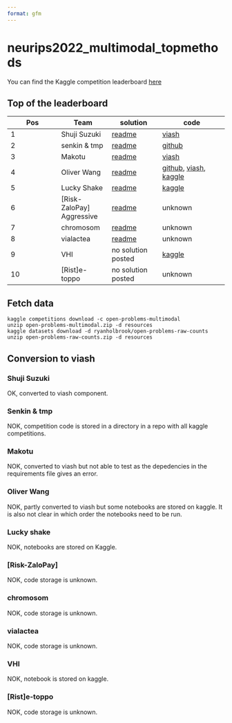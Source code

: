 ```yaml
---
format: gfm
---
```

# neurips2022_multimodal_topmethods

You can find the Kaggle competition leaderboard [here](https://www.kaggle.com/competitions/open-problems-multimodal/leaderboard)

## Top of the leaderboard

|Pos|Team|solution|code|
|---|---|---|----|
|1|Shuji Suzuki|[readme](src/shuji_suzuki/readme.md)|[viash](src/shuji_suzuki)|
|2|senkin & tmp|[readme](src/senkin_tmp/readme.md)|[github](https://github.com/senkin13/kaggle/tree/master/Open-Problems-Multimodal-Single-Cell-Integration-2nd-Place-Solution)|
|3|Makotu|[readme](src/makotu/readme.md)|[viash](src/makotu)|
|4|Oliver Wang|[readme](src/oliver_wang/readme.md)|[github](https://github.com/oliverwang15/4th-Place-Solution-for-Open-Problems-Multimodal-Single-Cell), [viash](src/oliver_wang), [kaggle](https://www.kaggle.com/oliverwang15/code)|
|5|Lucky Shake|[readme](src/lucky_shake/desciption.md)|[kaggle](https://www.kaggle.com/qqzzxxdd/code)|
|6|\[Risk-ZaloPay\] Aggressive|[readme](src/aggressive/readme.md)| unknown |
|7|chromosom|[readme](src/chromosom/readme.md)| unknown |
|8|vialactea|[readme](src/vialactea/readme.md)| unknown |
|9|VHI|no solution posted| [kaggle](https://www.kaggle.com/code/dvmodeler/silver-place-post-processing-transform) |
|10|\[Rist\]e-toppo|no solution posted| unknown |

## Fetch data

```
kaggle competitions download -c open-problems-multimodal
unzip open-problems-multimodal.zip -d resources
kaggle datasets download -d ryanholbrook/open-problems-raw-counts
unzip open-problems-raw-counts.zip -d resources
```

## Conversion to viash

### Shuji Suzuki

OK, converted to viash component.

### Senkin & tmp

NOK, competition code is stored in a directory in a repo with all kaggle competitions.

### Makotu

NOK, converted to viash but not able to test as the depedencies in the requirements file gives an error.

### Oliver Wang

NOK, partly converted to viash but some notebooks are stored on kaggle. It is also not clear in which order the notebooks need to be run.

### Lucky shake

NOK, notebooks are stored on Kaggle.

### \[Risk-ZaloPay\]

NOK, code storage is unknown.

### chromosom

NOK, code storage is unknown.

### vialactea

NOK, code storage is unknown.

### VHI

NOK, notebook is stored on kaggle.

### \[Rist\]e-toppo

NOK, code storage is unknown.